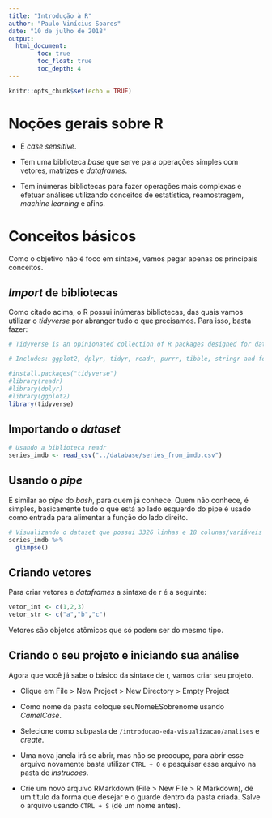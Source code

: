 ```yaml
---
title: "Introdução à R"
author: "Paulo Vinícius Soares"
date: "10 de julho de 2018"
output: 
  html_document:
        toc: true
        toc_float: true
        toc_depth: 4
---
```


```r
knitr::opts_chunk$set(echo = TRUE)
```

# Noções gerais sobre R
- É _case sensitive_.

- Tem uma biblioteca _base_ que serve para operações simples com vetores, matrizes e _dataframes_.

- Tem inúmeras bibliotecas para fazer operações mais complexas e efetuar análises utilizando conceitos de estatística, reamostragem, _machine learning_ e afins.

# Conceitos básicos
Como o objetivo não é foco em sintaxe, vamos pegar apenas os principais conceitos.

## _Import_ de bibliotecas
Como citado acima, o R possui inúmeras bibliotecas, das quais vamos utilizar o _tidyverse_ por abranger tudo o que precisamos. Para isso, basta fazer:

```r
# Tidyverse is an opinionated collection of R packages designed for data science. All packages share a underlying design philosophy, grammar and data structures.

# Includes: ggplot2, dplyr, tidyr, readr, purrr, tibble, stringr and forcats

#install.packages("tidyverse")
#library(readr)
#library(dplyr)
#library(ggplot2)
library(tidyverse)
```

## Importando o _dataset_
```r
# Usando a biblioteca readr
series_imdb <- read_csv("../database/series_from_imdb.csv")
```

## Usando o _pipe_
É similar ao _pipe_ do _bash_, para quem já conhece. Quem não conhece, é simples, basicamente tudo o que está ao lado esquerdo do pipe é usado como entrada para alimentar a função do lado direito.

```r
# Visualizando o dataset que possui 3326 linhas e 18 colunas/variáveis
series_imdb %>% 
  glimpse()
```

## Criando vetores
Para criar vetores e _dataframes_ a sintaxe de r é a seguinte:
```r
vetor_int <- c(1,2,3)
vetor_str <- c("a","b","c")
```
Vetores são objetos atômicos que só podem ser do mesmo tipo.

## Criando o seu projeto e iniciando sua análise

Agora que você já sabe o básico da sintaxe de r, vamos criar seu projeto.

- Clique em File > New Project > New Directory > Empty Project

- Como nome da pasta coloque seuNomeESobrenome usando _CamelCase_.

- Selecione como subpasta de `/introducao-eda-visualizacao/analises` e _create_.

- Uma nova janela irá se abrir, mas não se preocupe, para abrir esse arquivo novamente basta utilizar `CTRL + O` e pesquisar esse arquivo na pasta de _instrucoes_.

- Crie um novo arquivo RMarkdown (File > New File > R Markdown), dê um título da forma que desejar e o guarde dentro da pasta criada. Salve o arquivo usando `CTRL + S` (dê um nome antes).

